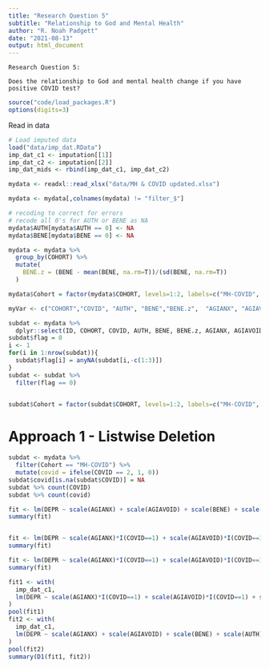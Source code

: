 ```yaml
---
title: "Research Question 5"
subtitle: "Relationship to God and Mental Health" 
author: "R. Noah Padgett"
date: "2021-08-13"
output: html_document
---
```


```
Research Question 5:

Does the relationship to God and mental health change if you have positive COVID test?
```

```r

source("code/load_packages.R")
options(digits=3)
```

Read in data

```r
# Load imputed data
load("data/imp_dat.RData")
imp_dat_c1 <- imputation[[1]]
imp_dat_c2 <- imputation[[2]]
imp_dat_mids <- rbind(imp_dat_c1, imp_dat_c2)

mydata <- readxl::read_xlsx("data/MH & COVID updated.xlsx")

mydata <- mydata[,colnames(mydata) != "filter_$"]

# recoding to correct for errors
# recode all 0's for AUTH or BENE as NA
mydata$AUTH[mydata$AUTH == 0] <- NA
mydata$BENE[mydata$BENE == 0] <- NA

mydata <- mydata %>%
  group_by(COHORT) %>%
  mutate(
    BENE.z = (BENE - mean(BENE, na.rm=T))/(sd(BENE, na.rm=T))
  )

mydata$Cohort = factor(mydata$COHORT, levels=1:2, labels=c("MH-COVID", "ATG"))

myVar <- c("COHORT","COVID", "AUTH", "BENE","BENE.z",  "AGIANX", "AGIAVOID", "DEPR", "DEPR_DIAG", "ANX", "ANX_DIAG", "AGI_SECURITY")

subdat <- mydata %>%
  dplyr::select(ID, COHORT, COVID, AUTH, BENE, BENE.z, AGIANX, AGIAVOID, DEPR, DEPR_DIAG, ANX, ANX_DIAG, AGI_SECURITY) 
subdat$flag = 0
i <- 1
for(i in 1:nrow(subdat)){
  subdat$flag[i] = anyNA(subdat[i,-c(1:3)])
}
subdat <- subdat %>%
  filter(flag == 0)


subdat$Cohort = factor(subdat$COHORT, levels=1:2, labels=c("MH-COVID", "ATG"))


```

# Approach 1 - Listwise Deletion

```r

subdat <- mydata %>%
  filter(Cohort == "MH-COVID") %>%
  mutate(covid = ifelse(COVID == 2, 1, 0))
subdat$covid[is.na(subdat$COVID)] = NA
subdat %>% count(COVID)
subdat %>% count(covid)

fit <- lm(DEPR ~ scale(AGIANX) + scale(AGIAVOID) + scale(BENE) + scale(AUTH), data=subdat)
summary(fit)


fit <- lm(DEPR ~ scale(AGIANX)*I(COVID==1) + scale(AGIAVOID)*I(COVID==1) + scale(BENE)*I(COVID==1) + scale(AUTH)*I(COVID==1), data=subdat)
summary(fit)

fit <- lm(DEPR ~ scale(AGIANX)*I(COVID==1) + scale(AGIAVOID)*I(COVID==1) + scale(BENE)*I(COVID==1) + scale(AUTH)*I(COVID==1), data=imp_dat%>%filter(Cohort=="MH-COVID"))
summary(fit)

fit1 <- with(
  imp_dat_c1, 
  lm(DEPR ~ scale(AGIANX)*I(COVID==1) + scale(AGIAVOID)*I(COVID==1) + scale(BENE)*I(COVID==1) + scale(AUTH)*I(COVID==1))
)
pool(fit1)
fit2 <- with(
  imp_dat_c1, 
  lm(DEPR ~ scale(AGIANX) + scale(AGIAVOID) + scale(BENE) + scale(AUTH))
)
pool(fit2)
summary(D1(fit1, fit2))

```

